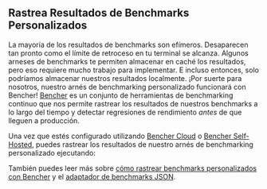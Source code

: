 
## Rastrea Resultados de Benchmarks Personalizados

La mayoría de los resultados de benchmarks son efímeros.
Desaparecen tan pronto como el límite de retroceso en tu terminal se alcanza.
Algunos arneses de benchmarks te permiten almacenar en caché los resultados, pero eso requiere mucho trabajo para implementar.
E incluso entonces, solo podríamos almacenar nuestros resultados localmente.
¡Por suerte para nosotros, nuestro arnés de benchmarking personalizado funcionará con Bencher!
[Bencher][bencher] es un conjunto de herramientas de benchmarking continuo
que nos permite rastrear los resultados de nuestros benchmarks a lo largo del tiempo
y detectar regresiones de rendimiento _antes_ de que lleguen a producción.

Una vez que estés configurado utilizando [Bencher Cloud][quick start] o [Bencher Self-Hosted][docker quick start],
puedes rastrear los resultados de nuestro arnés de benchmarking personalizado ejecutando:

<BencherRun />

También puedes leer más sobre [cómo rastrear benchmarks personalizados con Bencher][custom benchmarks]
y el [adaptador de benchmarks JSON][json adapter].

[bencher]: /
[install cli]: /es/docs/how-to/install-cli/
[quick start]: /es/docs/tutorial/quick-start/
[docker quick start]: /es/docs/tutorial/docker/
[custom benchmarks]: /es/docs/how-to/track-custom-benchmarks/
[json adapter]: /es/docs/explanation/adapters/#-json
